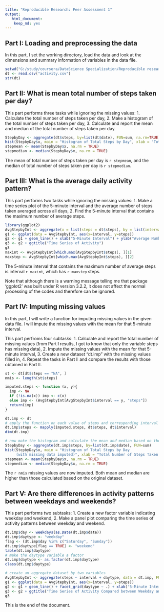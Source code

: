 ```yaml
---
title: "Reproducible Research: Peer Assessment 1"
output: 
   html_document: 
    keep_md: yes
---
```



## Part I: Loading and preprocessing the data

In this part, I set the working directory, load the data and look at the dimensions and summary information of variables in the data file.

```r
setwd("G:/study/coursera/DataScience Specialization/Reproducible research")
dt <- read.csv("activity.csv")
str(dt)
```

## Part II: What is mean total number of steps taken per day?

This part performs three tasks while ignoring the missing values:
1. Calculate the total number of steps taken per day, 
2. Make a histogram of the total number of steps taken per day, 
3. Calculate and report the mean and median of the total number of steps taken per day.


```r
StepbyDay <- aggregate(dt$steps, by=list(dt$date), FUN=sum, na.rm=TRUE)
hist(StepbyDay$x, main = "Histogram of Total Steps by Day", xlab = "Total Number of Steps Taken Per Day", ylab="Frequency", breaks = 20, col = "blue")
stepmean <- mean(StepbyDay$x, na.rm = TRUE)
stepmedian <- median(StepbyDay$x, na.rm = TRUE)
```

The mean of total number of steps taken per day is `r stepmean`, and the median of total number of steps taken per day is `r stepmedian`.

## Part III: What is the average daily activity pattern?

This part performs two tasks while ignoring the missing values:
1. Make a time series plot of the 5-minute interval and the average number of steps taken averaged across all days, 
2. Find the 5-minute interval that contains the maximum number of average steps.

```r
library(ggplot2)
AvgStepbyInt <- aggregate(x = list(steps = dt$steps), by = list(interval = dt$interval), FUN = mean, na.rm = TRUE)
g1 <- ggplot(data = AvgStepbyInt, aes(x=interval, y=steps))
g2 <- g1 + geom_line() + xlab("5-Minute Interval") + ylab("Average Number of Steps Taken Across All Days")
g3 <- g2 + ggtitle("Time Series of Activity")
g3
maxint <- AvgStepbyInt[which.max(AvgStepbyInt$steps), ][1]
maxstep <- AvgStepbyInt[which.max(AvgStepbyInt$steps), ][2]
```

The 5-minute interval that contains the maximum number of average steps is interval `r maxint`, which has `r maxstep` steps. 

Note that although there is a warning message telling me that package 'ggplot2' was built under R version 3.2.2, it does not affect the normal processing of the codes and therefore can be ignored.


## Part IV: Imputing missing values

In this part, I will write a function for imputing missing values in the given data file. I will impute the missing values with the mean for that 5-minute interval.

This part perfroms four subtasks: 
1. Calculate and report the total number of missing values (from Part I results, I got to know that only the variable steps has missing data), 
2. Impute the missing values with the mean for that 5-minute interval, 
3. Create a new dataset "dt.imp" with the missing values filled in, 
4. Repeat the tasks in Part II and compare the results with those obtained in Part II.

```r
st <- dt[dt$steps == "NA", ]
nmis <- length(st$steps)

imputed.steps <- function (x, y){
  imp <- NA
  if (!is.na(x)) imp <- c(x)
  else imp <- (AvgStepbyInt[AvgStepbyInt$interval == y, "steps"])
  return(imp)
}

dt.imp <- dt
# apply the function on each value of steps and corresponding interval in the original dataset
dt.imp$steps <- mapply(imputed.steps, dt$steps, dt$interval)
dim(dt.imp)

# now make the histogram and calculate the mean and median based on the new dataset
StepbyDay <- aggregate(dt.imp$steps, by=list(dt.imp$date), FUN=sum)
hist(StepbyDay$x, main = "Histogram of Total Steps by Day 
     (with missing data imputed)", xlab = "Total Number of Steps Taken Per Day", ylab="Frequency", breaks = 20, col = "blue")
stepmean <- mean(StepbyDay$x, na.rm = TRUE)
stepmedian <- median(StepbyDay$x, na.rm = TRUE)
```

The `r nmis` missing values are now imputed. Both mean and median are higher than those calculated based on the original dataset. 


## Part V: Are there differences in activity patterns between weekdays and weekends?

This part performs two subtasks: 
1. Create a new factor variable indicating weekday and weekend,
2. Make a panel plot comparing the time series of activity patterns between weekday and weekend.

```r
dt.imp$day <- weekdays(as.Date(dt.imp$date))
dt.imp$daytype <- "weekday"
flag <- (dt.imp$day %in% c("Saturday", "Sunday")) 
dt.imp$daytype[flag == TRUE] <- "weekend"
table(dt.imp$daytype)
# make the daytype variable a factor
dt.imp$daytype <- as.factor(dt.imp$daytype)
class(dt.imp$daytype)

# create an aggregate dataset by two variables
AvgStepbyInt <- aggregate(steps ~ interval + daytype, data = dt.imp, FUN = mean)
g1 <- ggplot(data = AvgStepbyInt, aes(x=interval, y=steps))
g2 <- g1 + geom_line() + facet_grid(daytype ~ .) + xlab("5-Minute Interval") + ylab("Average Number of Steps Taken Across All Days")
g3 <- g2 + ggtitle("Time Series of Activity Compared between Weekday and Weekend")
g3
```

This is the end of the document.

